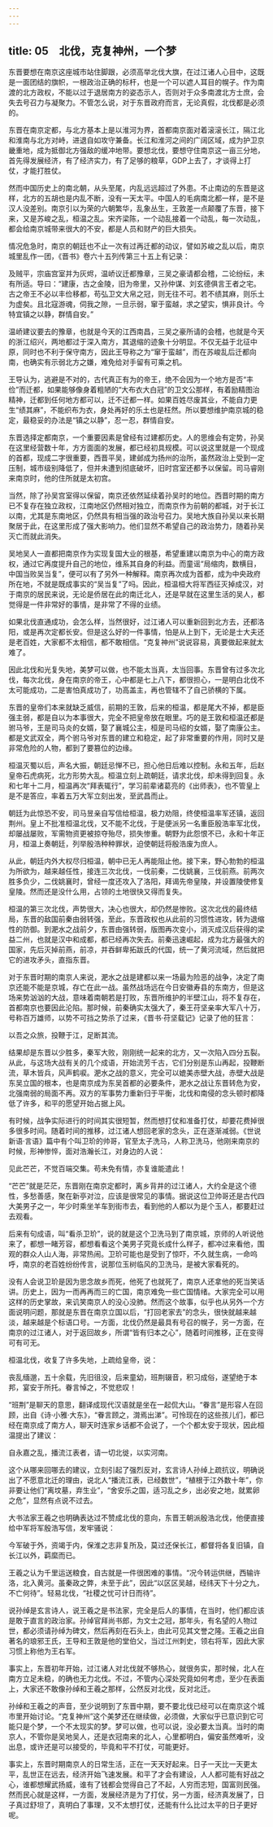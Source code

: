 ```yaml
---
---
---
```

title: 05　北伐，克复神州，一个梦
---




东晋要想在南京这座城市站住脚跟，必须高举北伐大旗，在过江诸人心目中，这既是一面团结的旗帜，一根政治正确的标杆，也是一个可以遮人耳目的幌子。作为南渡的北方政权，不能以过于退居南方的姿态示人，否则对于众多南渡北方士庶，会失去号召力与凝聚力。不管怎么说，对于东晋政府而言，无论真假，北伐都是必须的。

东晋在南京定都，与北方基本上是以淮河为界，首都南京面对着滚滚长江，隔江北和淮南与北方对峙，进退自如攻守兼备。长江和淮河之间的广阔区域，成为护卫京畿重地，成为抵御北方强敌的缓冲地带。要想北伐，要想守住南京这一亩三分地，首先得发展经济，有了经济实力，有了足够的粮草，GDP上去了，才谈得上打仗，才能打胜仗。

然而中国历史上的南北朝，从头至尾，内乱远远超过了外患。不止南边的东晋是这样，北方的五胡也是内乱不断，没有一天太平。中国人的毛病南北都一样，是不是汉人没差别。南京引以为荣的六朝繁华，乱象丛生，王敦差一点颠覆了东晋，接下来，又是苏峻之乱，桓温之乱。宋齐梁陈，一个动乱接着一个动乱，每一次动乱，都会给南京城带来很大的不安，都是人员和财产的巨大损失。

情况危急时，南京的朝廷也不止一次有过再迁都的动议，譬如苏峻之乱以后，南京城里乱作一团，《晋书》卷六十五列传第三十五上有记录：

及贼平，宗庙宫室并为灰烬，温峤议迁都豫章，三吴之豪请都会稽，二论纷纭，未有所适。导曰：“建康，古之金陵，旧为帝里，又孙仲谋、刘玄德俱言王者之宅。古之帝王不必以丰俭移都，苟弘卫文大帛之冠，则无往不可。若不绩其麻，则乐土为虚矣。且北寇游魂，伺我之隙，一旦示弱，窜于蛮越，求之望实，惧非良计。今特宜镇之以静，群情自安。”

温峤建议要去的豫章，也就是今天的江西南昌，三吴之豪所请的会稽，也就是今天的浙江绍兴，两地都过于深入南方，其退缩的迹象十分明显。不仅无益于北征中原，同时也不利于保守南方，因此王导称之为“窜于蛮越”，而在苏峻乱后迁都向南，也确实有示弱北方之嫌，难免给对手留有可乘之机。

王导认为，逃避是不对的，古代真正有为的帝王，绝不会因为一个地方是否“丰俭”而迁都，如果能够像身着粗陋的“大布衣大白冠”的卫文公那样，有着励精图治精神，迁都到任何地方都可以，迁不迁都一样。如果百姓尽废其业，不能自力更生“绩其麻”，不能织布为衣，身处再好的乐土也是枉然。所以要想维护南京城的稳定，最稳妥的办法是“镇之以静”，忍一忍，群情自安。

东晋选择定都南京，一个重要因素是曾经有过建都历史。人的思维会有定势，孙吴在这里经营数十年，方方面面的发展，都已经初具规模。可以说这里就是一个现成的首都，现成二字很重要，西晋平吴，建邺成为扬州的治所，虽然政治上受到一定压制，城市级别降低了，但并未遭到彻底破坏，旧时宫室还都予以保留。司马睿刚来南京时，他的住所就是太初宫。

当然，除了孙吴宫室得以保留，南京还依然延续着孙吴时的地位。西晋时期的南方已不复存在独立政权，江南地区仍然相对独立，而南京作为前朝的都城，对于长江以南，尤其是东南地区，仍然具有相当强的政治号召力。吴地大族自孙吴以来长期聚居于此，在这里形成了强大影响力。他们显然不希望自己的政治势力，随着孙吴灭亡而就此消失。

吴地吴人一直都把南京作为实现复国大业的根基，希望重建以南京为中心的南方政权，通过它再度提升自己的地位，维系其自身的利益。而童谣“局缩肉，数横目，中国当败吴当复”，便可以有了另外一种解释。南京再次成为首都，成为中央政府所在地，不就是既成事实的“吴当复”了吗。因此，桓温桓大将军西征灭掉成汉，对于南京的居民来说，无论是侨居在此的南迁北人，还是早就在这里生活的吴人，都觉得是一件非常好的事情，是非常了不得的业绩。

如果北伐直通成功，会怎么样，当然很好，过江诸人可以重新回到北方去，还都洛阳，或是再次定都长安。但是这么好的一件事情，怕是从上到下，无论是士大夫还是老百姓，大家都不太相信，都不敢相信。“克复神州”说说容易，真要做起来就太难了。

因此北伐和光复失地，美梦可以做，也不能太当真，太当回事。东晋曾有过多次北伐，每次北伐，身在南京的帝王，心中都是七上八下，都很担心，一是明白北伐不太可能成功，二是害怕真成功了，功高盖主，再也管辖不了自己骄横的下属。

东晋的皇帝们本来就缺乏威信，前期的王敦，后来的桓温，都是尾大不掉，都是臣强主弱，都是自以为本事很大，完全不把皇帝放在眼里。巧的是王敦和桓温还都是驸马爷，王是司马炎的女婿，娶了襄城公主，桓是司马绍的女婿，娶了南康公主。都是文武双全，两个驸马爷对东晋的建立和稳定，起了非常重要的作用，同时又是非常危险的人物，都到了要篡位的边缘。

桓温灭蜀以后，声名大振，朝廷忌惮不已，担心他日后难以控制。永和五年，后赵皇帝石虎病死，北方形势大乱。桓温立刻上疏朝廷，请求北伐，却未得到回复。永和七年十二月，桓温再次“拜表辄行”，学习前辈诸葛亮的《出师表》，也不管皇上是不是答应，率着五万大军立刻出发，至武昌而止。

朝廷为此惊恐不安，司马昱亲自写信给桓温，极力劝阻，终使桓温率军还镇，返回荆州。皇上不批准桓温北伐，又不能不北伐，于是便派另一名重臣殷浩率军北伐，却屡战屡败，军需物资更被掠夺殆尽，损失惨重。朝野为此怨恨不已，永和十年正月，桓温上奏朝廷，列举殷浩种种罪状，迫使朝廷将殷浩废为庶人。

从此，朝廷内外大权尽归桓温，朝中已无人再能阻止他。接下来，野心勃勃的桓温为所欲为，越来越任性，接连三次北伐，一伐前秦，二伐姚襄，三伐前燕。前两次胜多负少，二伐姚襄时，曾经一度还攻入了洛阳，拜谒先帝皇陵，并设置陵使修复皇陵。然而还是没什么用，占领的土地很快又得而复失。

桓温的第三次北伐，声势很大，决心也很大，却仍然是惨败。这次北伐的最终结局，东晋的敌国前秦由弱转强，至此，东晋政权也从此前的习惯性进攻，转为退缩性的防御。到淝水之战前夕，东晋由强转弱，版图再次变小，消灭成汉后获得的梁益二州，也就是汉中和成都，都已经再次失去。前秦迅速崛起，成为北方最强大的国家，先后灭掉前燕，前凉，并吞鲜卑拓跋氏的代国，统一了黄河流域，然后就把它的进攻矛头，直指东晋。

对于东晋时期的南京人来说，淝水之战是建都以来一场最为险恶的战争，决定了南京还能不能是京城，存亡在此一战。虽然战场远在今日安徽寿县的东南方，但是这场来势汹汹的大战，意味着南朝若是打败，东晋所维护的半壁江山，将不复存在，首都南京也要因此沦陷。那时候，前秦确实太强大了，秦王苻坚亲率大军八十万，号称百万雄师，以势不可挡之势杀了过来，《晋书·苻坚载记》记录了他的狂言：

以吾之众旅，投鞭于江，足断其流。

结果却是东晋以少胜多，秦军大败，刚刚统一起来的北方，又一次陷入四分五裂。从此，与这场大战有关的几个成语，开始流芳千古，它们分别是东山再起，投鞭断流，草木皆兵，风声鹤唳。淝水之战的意义，完全可以媲美赤壁大战，赤壁大战是东吴立国的根本，也是南京成为东吴首都的必要条件，淝水之战让东晋转危为安，北强南弱的局面不再。双方的军事势力重新归于平衡，北伐和南侵的念头顿时都降低了许多，和平的愿望开始占据上风。

有时候，战争实际进行的时间其实很短暂，然而想打仗和准备打仗，却要花费掉很多很多时间。随着时间的推移，过江诸人想回老家的念头，正在逐渐减弱。《世说新语·言语》篇中有个叫卫玠的帅哥，官至太子洗马，人称卫洗马，他刚来南京的时候，形神惨悴，面对浩瀚长江，对身边的人说：

见此芒芒，不觉百端交集。苟未免有情，亦复谁能遣此！

“芒芒”就是茫茫，东晋刚在南京定都时，离乡背井的过江诸人，大约全是这个德性，多愁善感，聚在新亭对泣，应该是很常见的事情。据说这位卫帅哥还是古代四大美男子之一，年少时乘坐羊车到街市去，看到他的人都以为是个玉人，都要赶过去观看。

后来有句成语，叫“看杀卫玠”，说的就是这个卫洗马到了南京城，京师的人听说他来了，都想一睹芳容，都想看看这个美男子究竟长成什么样子，都冲过来看他，围观的群众人山人海，非常热闹。卫玠可能也是受到了惊吓，不久就生病，一命呜呼，南京的老百姓纷纷传言，说那位玉树临风的卫洗马，是被大家看死的。

没有人会说卫玠是因为思念故乡而死，他死了也就死了，南京人还拿他的死当笑话讲。历史上，因为一而再再而三的亡国，南京难免一些亡国情绪。大家完全可以用这样的历史掌故，来讥笑南京人的没心没肺。然而这个故事，似乎也从另外一个方面说明问题，那就是东晋在南京立国以后，“打回老家去”的念头，很快就越来越淡，越来越是个标语口号。一方面，北伐仍然是最具有号召的幌子，另一方面，在南京的过江诸人，对于返回故乡，所谓“皆有归本之心”，随着时间推移，正在变得可有可无。

桓温北伐，收复了许多失地，上疏给皇帝，说：

丧乱缅邈，五十余载，先旧徂没，后来童幼，班荆辍音，积习成俗，遂望绝于本邦，宴安于所托。眷言悼之，不觉悲叹！

“班荆”是聊天的意思，翻译成现代汉语就是坐在一起侃大山。“眷言”是形容人在回顾，出自《诗·小雅·大东》，“眷言顾之，潸焉出涕”。可怜现在的这些孩儿们，都已经在南京成了南方人，聊天时连家乡话都不会说了，一个个都太安于现状，因此桓温提出了建议：

自永嘉之乱，播流江表者，请一切北徙，以实河南。

这个从哪来回哪去的建议，立刻引起了强烈反对，玄言诗人孙绰上疏抗议，明确说出了不愿意北迁的理由，说北人“播流江表，已经数世”，“植根于江外数十年”，你非要让他们“离坟墓，弃生业”，“舍安乐之国，适习乱之乡，出必安之地，就累卵之危”，显然有点说不过去。

大书法家王羲之也明确表达过不赞成北伐的意向，东晋王朝派殷浩北伐，他便直接给中军将军殷浩写信，发牢骚说：

今军破于外，资竭于内，保淮之志非复所及，莫过还保长江，都督将各复旧镇，自长江以外，羁縻而已。

王羲之认为千里运送粮食，自古就是一件很困难的事情。“况今转运供继，西输许洛，北入黄河。虽秦政之弊，未至于此”，因此“以区区吴越，经纬天下十分之九，不亡何待”。轻易北伐，“社稷之忧可计日而待”。

说孙绰是玄言诗人，说王羲之是书法家，完全是后人的事情，在当时，他们都应该是敢于直言的政治家。孙绰官拜尚书郎，为文士之冠，那年头，有名望的人物过世，都必须请孙绰为碑文，然后再刻在石头上，由此可见其文誉之隆。王羲之出自著名的琅邪王氏，王导和王敦是他的堂伯父，当过江州刺史，领右将军，因此大家习惯上称他为王右军。

事实上，东晋初年开始，过江诸人对北伐就不够热心，就很务实，那时候，北人在南方立足未稳，的确也无力北伐。不过，不管内心深处究竟如何考虑，至少在表面上，大家还不敢像孙绰和王羲之那样，公然反对北伐，反对北迁。

孙绰和王羲之的声音，至少说明到了东晋中期，要不要北伐已经可以在南京这个城市里开始讨论。“克复神州”这个美梦还在继续做，必须做，大家似乎已意识到它可能只是个梦，一个不太现实的梦。梦可以做，也可以说，没必要太当真。当时的南京人，不管你是吴地吴人，还是衣冠南来的北人，心里都明白，偏安虽然难听，没出息，或许还是可以接受的，毕竟和平不打仗，可能更好。

事实上，东晋时期南京人的日常生活，正在一天天好起来。日子一天比一天更太平，乱世正在远去，经济开始飞速发展。和平了才会有建设，人人都可能有好战之心，谁都想耀武扬威，谁有了钱都会觉得自己了不起，人穷而志短，国富则民强。然而民心就是这样，一方面，发展经济是为了打仗，另一方面，经济真发展了，日子真过舒坦了，真明白了事理，又不太想打仗，还能有什么比过太平的日子更好呢。